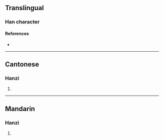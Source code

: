 {{character info/new}}
==Translingual==

===Han character===
{{Han char|rn=75|rad=木|as=04|sn=8|four=41910|canj=DOP|ids=⿰木化}}

====References====
* {{Han ref|kx=0514.050|dkj=14510|dj=0901.090|hdz=21171.040|uh=6779|ud=26489|bh=CCE7|bd=52455}}

----

==Cantonese==

===Hanzi===
{{yue-hanzi|jyut=[[faa3]]|y=fa3}}

# {{rfdef|yue|sort=木04}}

----

==Mandarin==

===Hanzi===
{{cmn-hanzi|pin=[[huà]] ([[hua4]])|wg=hua<sup>4</sup>}}

# {{rfdef|cmn|sort=木04}}